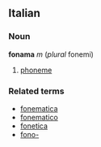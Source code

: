 ==Italian==
===Noun===
'''fonama''' ''m'' (''plural'' fonemi)

# [[phoneme]]

===Related terms===
*[[fonematica]]
*[[fonematico]]
*[[fonetica]]
*[[fono-]]